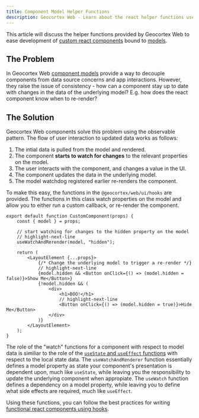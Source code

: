 ```yaml
---
title: Component Model Helper Functions
description: Geocortex Web - Learn about the react helper functions used to react to changes on a component's model.
---
```


This article will discuss the helper functions provided by Geocortex Web to ease development of [custom react components](implement-component-with-ui.mdx) bound to [models](implement-component-participate-app-config.mdx#consuming-the-configuration-in-the-component).

## The Problem

In Geocortex Web [component models](concepts-components-services.mdx#models) provide a way to decouple components from data source concerns and app interactions. However, they raise the issue of consistency - how can a component stay up to date with changes in the data of the underlying model? E.g. how does the react component know when to re-render?

## The Solution

Geocortex Web components solve this problem using the observable pattern. The flow of user interaction to updated data works as follows:

1. The intial data is pulled from the model and rendered.
1. The component **starts to watch for changes** to the relevant properties on the model.
1. The user interacts with the component, and changes a value in the UI.
1. The component updates the data in the underlying model.
1. The model watchdog registered earlier re-renders the component.

<!-- TODO Link to the actual hooks typescript docs in the dev center once they are available -->
To make this easy, the functions in the `@geocortex/web/ui/hooks` are provided. The functions in this class watch properties on the model and allow you to either run a custom callback, or re-render the component.

```tsx
export default function CustomComponent(props) {
    const { model } = props;

    // start watching for changes to the hidden property on the model
    // highlight-next-line
    useWatchAndRerender(model, "hidden");

    return (
        <LayoutElement {...props}>
            {/* Change the underlying model to trigger a re-render */}
            // highlight-next-line
            {model.hidden && <Button onClick={() => (model.hidden = false)}>Show Me</Button>}
            {!model.hidden && (
                <div>
                    <h1>BOO!</h1>
                    // highlight-next-line
                    <Button onClick={() => (model.hidden = true)}>Hide Me</Button>
                </div>
            )}
        </LayoutElement>
    );
}
```

The role of the "watch" functions for a component with respect to model data is similiar to the role of the [`useState` and `useEffect` functions](https://reactjs.org/docs/hooks-state.html) with respect to the local state data. The `useWatchAndRenderer` function essentially defines a model property as state your component's presentation is dependent upon, much like `useState`, while leaving you the responsibility to update the underlying component when appropiate. The `useWatch` function defines a dependency on a model property, while leaving you to define what side effects are required, much like `useEffect`.

Using these functions, you can follow the best practices for writing [functional react components using hooks](https://reactjs.org/docs/hooks-intro.html).
